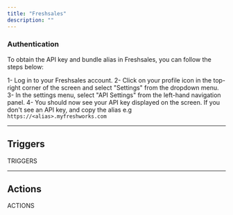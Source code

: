 ```yaml
---
title: "Freshsales"
description: ""
---
```


### Authentication

To obtain the API key and bundle alias in Freshsales, you can follow the steps below:

1- Log in to your Freshsales account.
2- Click on your profile icon in the top-right corner of the screen and select "Settings" from the dropdown menu.
3- In the settings menu, select "API Settings" from the left-hand navigation panel.
4- You should now see your API key displayed on the screen. If you don't see an API key, and copy the alias e.g `https://<alias>.myfreshworks.com`

---

## Triggers

TRIGGERS

---

## Actions

ACTIONS
